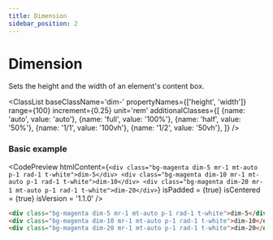 ```yaml
---
title: Dimension
sidebar_position: 2
---
```



# Dimension

Sets the height and the width of an element's content box.

<ClassList 
  baseClassName='dim-' 
  propertyNames={['height', 'width']} 
  range={100} 
  increment={0.25} 
  unit='rem' 
  additionalClasses={[
    {name: 'auto', value: 'auto'},
    {name: 'full', value: '100%'},
    {name: 'half', value: '50%'},
    {name: '1/1', value: '100vh'},
    {name: '1/2', value: '50vh'},
  ]} 
/>

### Basic example

<CodePreview
  htmlContent={`
    <div class="bg-magenta dim-5 mr-1 mt-auto p-1 rad-1 t-white">dim-5</div>
    <div class="bg-magenta dim-10 mr-1 mt-auto p-1 rad-1 t-white">dim-10</div>
    <div class="bg-magenta dim-20 mr-1 mt-auto p-1 rad-1 t-white">dim-20</div>
  `}
  isPadded = {true}
  isCentered = {true}
  isVersion = '1.1.0'
/>

```html
<div class="bg-magenta dim-5 mr-1 mt-auto p-1 rad-1 t-white">dim-5</div>
<div class="bg-magenta dim-10 mr-1 mt-auto p-1 rad-1 t-white">dim-10</div>
<div class="bg-magenta dim-20 mr-1 mt-auto p-1 rad-1 t-white">dim-20</div>
```